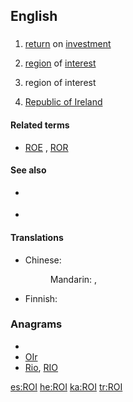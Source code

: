 {{also|roi|rồi|Rói}}
==English==

==={{acronym}}===
{{en-noun}}

# {{accounting}} [[return]] on [[investment]]
# {{photography}} [[region]] of [[interest|interest]] {{qualifier|in digital images}}
# {{military|espionage}} region of interest
# [[Republic of Ireland]]

====Related terms====
* {{sense|finance}} [[ROE]] , [[ROR]]

====See also====
* {{sense|accounting}} {{pedia|return on investment}}
* {{sense|photography}} {{pedia|region of interest}}

====Translations====
<!--Abbreviations only, if they exist-->
{{trans-top|return on Investment}}
* Chinese:
*: Mandarin: {{t|zh|投資回報率|sc=Hani}}, {{t|zh|投资回报率|tr=tóuzī huíbàolǜ|sc=Hani}}
{{trans-mid}}
* Finnish: {{t|fi|ROI}}
{{trans-bottom}}

{{trans-top|region of interest (in digital images)}}
{{trans-mid}}
{{trans-bottom}}

{{trans-top|Republic of Ireland}}
{{trans-mid}}
{{trans-bottom}}

===Anagrams===
* {{alphagram|ior}}
* [[OIr#English|OIr]]
* [[Rio#English|Rio]], [[RIO#English|RIO]]

[[es:ROI]]
[[he:ROI]]
[[ka:ROI]]
[[tr:ROI]]